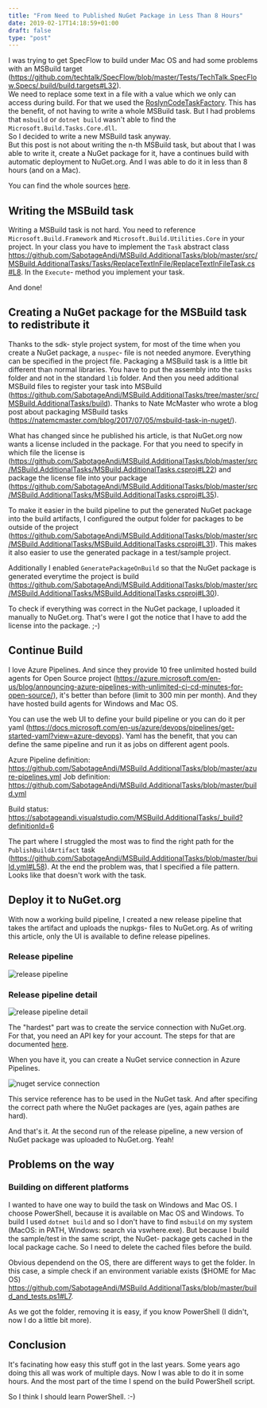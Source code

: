 ```yaml
---
title: "From Need to Published NuGet Package in Less Than 8 Hours"
date: 2019-02-17T14:18:59+01:00
draft: false
type: "post"
---
```


I was trying to get SpecFlow to build under Mac OS and had some problems with an MSBuild target (<https://github.com/techtalk/SpecFlow/blob/master/Tests/TechTalk.SpecFlow.Specs/.build/build.targets#L32>).  
We need to replace some text in a file with a value which we only can access during build. For that we used the [RoslynCodeTaskFactory](https://docs.microsoft.com/en-us/visualstudio/msbuild/msbuild-roslyncodetaskfactory?view=vs-2017). This has the benefit, of not having to write a whole MSBuild task. But I had problems that `msbuild` or `dotnet build` wasn't able to find the `Microsoft.Build.Tasks.Core.dll`.  
So I decided to write a new MSBuild task anyway.  
But this post is not about writing the n-th MSBuild task, but about that I was able to write it, create a NuGet package for it, have a continues build with automatic deployment to NuGet.org. And I was able to do it in less than 8 hours (and on a Mac).

You can find the whole sources [here](https://github.com/SabotageAndi/MSBuild.AdditionalTasks).

## Writing the MSBuild task

Writing a MSBuild task is not hard. You need to reference `Microsoft.Build.Framework` and `Microsoft.Build.Utilities.Core` in your project. In your class you have to implement the `Task` abstract class <https://github.com/SabotageAndi/MSBuild.AdditionalTasks/blob/master/src/MSBuild.AdditionalTasks/Tasks/ReplaceTextInFile/ReplaceTextInFileTask.cs#L8>. In the `Execute`- method you implement your task.

And done!

## Creating a NuGet package for the MSBuild task to redistribute it

Thanks to the sdk- style project system, for most of the time when you create a NuGet package, a `nuspec`- file is not needed anymore. Everything can be specified in the project file.
Packaging a MSBuild task is a little bit different than normal libraries. You have to put the assembly into the `tasks` folder and not in the standard `lib` folder. And then you need additional MSBuild files to register your task into MSBuild (<https://github.com/SabotageAndi/MSBuild.AdditionalTasks/tree/master/src/MSBuild.AdditionalTasks/build>). Thanks to Nate McMaster who wrote a blog post about packaging MSBuild tasks (<https://natemcmaster.com/blog/2017/07/05/msbuild-task-in-nuget/>).

What has changed since he published his article, is that NuGet.org now wants a license included in the package. For that you need to specify in which file the license is (<https://github.com/SabotageAndi/MSBuild.AdditionalTasks/blob/master/src/MSBuild.AdditionalTasks/MSBuild.AdditionalTasks.csproj#L22>) and package the license file into your package (<https://github.com/SabotageAndi/MSBuild.AdditionalTasks/blob/master/src/MSBuild.AdditionalTasks/MSBuild.AdditionalTasks.csproj#L35>).

To make it easier in the build pipeline to put the generated NuGet package into the build artifacts, I configured the output folder for packages to be outside of the project (<https://github.com/SabotageAndi/MSBuild.AdditionalTasks/blob/master/src/MSBuild.AdditionalTasks/MSBuild.AdditionalTasks.csproj#L31>).
This makes it also easier to use the generated package in a test/sample project.

Additionally I enabled `GeneratePackageOnBuild` so that the NuGet package is generated everytime the project is build (<https://github.com/SabotageAndi/MSBuild.AdditionalTasks/blob/master/src/MSBuild.AdditionalTasks/MSBuild.AdditionalTasks.csproj#L30>).

To check if everything was correct in the NuGet package, I uploaded it manually to NuGet.org. That's were I got the notice that I have to add the license into the package. ;-)

## Continue Build

I love Azure Pipelines. And since they provide 10 free unlimited hosted build agents for Open Source project (<https://azure.microsoft.com/en-us/blog/announcing-azure-pipelines-with-unlimited-ci-cd-minutes-for-open-source/>), it's better than before (limit to 300 min per month). And they have hosted build agents for Windows and Mac OS.

You can use the web UI to define your build pipeline or you can do it per yaml (<https://docs.microsoft.com/en-us/azure/devops/pipelines/get-started-yaml?view=azure-devops>).
Yaml has the benefit, that you can define the same pipeline and run it as jobs on different agent pools.

Azure Pipeline definition: <https://github.com/SabotageAndi/MSBuild.AdditionalTasks/blob/master/azure-pipelines.yml>
Job definition: <https://github.com/SabotageAndi/MSBuild.AdditionalTasks/blob/master/build.yml>

Build status: https://sabotageandi.visualstudio.com/MSBuild.AdditionalTasks/_build?definitionId=6

The part where I struggled the most was to find the right path for the `PublishBuildArtifact` task (<https://github.com/SabotageAndi/MSBuild.AdditionalTasks/blob/master/build.yml#L58>). At the end the problem was, that I specified a file pattern. Looks like that doesn't work with the task.

## Deploy it to NuGet.org

With now a working build pipeline, I created a new release pipeline that takes the artifact and uploads the nupkgs- files to NuGet.org.
As of writing this article, only the UI is available to define release pipelines.

### Release pipeline

![release pipeline](/images/2019-02-17%20Release%20Pipeline.png)

### Release pipeline detail

![release pipeline detail](/images/2019-02-17%20Release%20Pipeline%20details.png)

The "hardest" part was to create the service connection with NuGet.org. For that, you need an API key for your account. The steps for that are documented [here](https://docs.microsoft.com/en-us/nuget/create-packages/publish-a-package#create-api-keys).

When you have it, you can create a NuGet service connection in Azure Pipelines.

![nuget service connection](/images/2019-02-17%20NuGet%20Service%20Connections.png)

This service reference has to be used in the NuGet task. And after specifing the correct path where the NuGet packages are (yes, again pathes are hard).

And that's it. At the second run of the release pipeline, a new version of NuGet package was uploaded to NuGet.org. Yeah!

## Problems on the way

### Building on different platforms

I wanted to have one way to build the task on Windows and Mac OS. I choose PowerShell, because it is available on Mac OS and Windows.
To build I used `dotnet build` and so I don't have to find `msbuild` on my system (MacOS: in PATH, Windows: search via vswhere.exe). But because I build the sample/test in the same script, the NuGet- package gets cached in the local package cache. So I need to delete the cached files before the build.

Obvious dependend on the OS, there are different ways to get the folder. In this case, a simple check if an environment variable exists ($HOME for Mac OS)
<https://github.com/SabotageAndi/MSBuild.AdditionalTasks/blob/master/build_and_tests.ps1#L7>.

As we got the folder, removing it is easy, if you know PowerShell (I didn't, now I do a little bit more).

## Conclusion

It's facinating how easy this stuff got in the last years. Some years ago doing this all was work of multiple days. Now I was able to do it in some hours. And the most part of the time I spend on the build PowerShell script.

So I think I should learn PowerShell. :-)